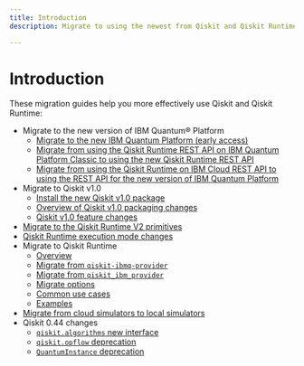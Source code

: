 ```yaml
---
title: Introduction
description: Migrate to using the newest from Qiskit and Qiskit Runtime

---
```


# Introduction

These migration guides help you more effectively use Qiskit and Qiskit Runtime:

* Migrate to the new version of IBM Quantum&reg; Platform
   * [Migrate to the new IBM Quantum Platform (early access)](./classic-iqp-to-cloud-iqp)
   * [Migrate from using the Qiskit Runtime REST API on IBM Quantum Platform Classic to using the new Qiskit Runtime REST API](./migrate-classic-rest-api#from-classic)
   * [Migrate from using the Qiskit Runtime on IBM Cloud REST API to using the REST API for the new version of IBM Quantum Platform](./migrate-classic-rest-api#from-runtime-cloud)
* Migrate to Qiskit v1.0
   * [Install the new Qiskit v1.0 package](./qiskit-1.0-installation)
   * [Overview of Qiskit v1.0 packaging changes](./metapackage-migration)
   * [Qiskit v1.0 feature changes](./qiskit-1.0-features)
* [Migrate to the Qiskit Runtime V2 primitives](./v2-primitives)
* [Qiskit Runtime execution mode changes](./sessions)
* Migrate to Qiskit Runtime
   * [Overview](./qiskit-runtime)
   * [Migrate from `qiskit-ibmq-provider`](./qiskit-runtime-from-ibmq-provider)
   * [Migrate from `qiskit_ibm_provider`](./qiskit-runtime-from-ibm-provider)
   * [Migrate options](./qiskit-runtime-options)
   * [Common use cases](./qiskit-runtime-use-case)
   * [Examples](./qiskit-runtime-examples)
* [Migrate from cloud simulators to local simulators](./local-simulators)
* Qiskit 0.44 changes
   * [`qiskit.algorithms` new interface](./qiskit-algorithms-module)
   * [`qiskit.opflow` deprecation](./qiskit-opflow-module)
   * [`QuantumInstance` deprecation](./qiskit-quantum-instance)

